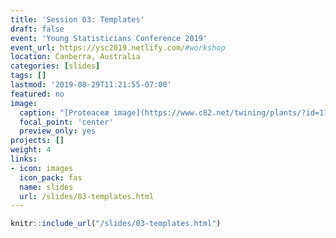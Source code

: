 ```yaml
---
title: 'Session 03: Templates'
draft: false
event: 'Young Statisticians Conference 2019'
event_url: https://ysc2019.netlify.com/#workshop
location: Canberra, Australia
categories: [slides]
tags: []
lastmod: '2019-08-29T11:21:55-07:00'
featured: no
image:
  caption: "[Proteaceæ image](https://www.c82.net/twining/plants/?id=118) by Nicholas Rougeux, CC-BY-SA"
  focal_point: 'center'
  preview_only: yes
projects: []
weight: 4
links:
- icon: images
  icon_pack: fas
  name: slides
  url: /slides/03-templates.html
---
```



```r
knitr::include_url("/slides/03-templates.html")
```


